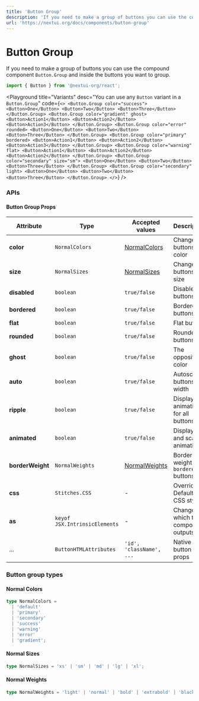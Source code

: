 ```yaml
---
title: 'Button Group'
description: 'If you need to make a group of buttons you can use the compound component `Button.Group` and inside the buttons you want to group.'
url: 'https://nextui.org/docs/components/button-group'
---
```


# Button Group

If you need to make a group of buttons you can use the compound component `Button.Group` and
inside the buttons you want to group.

```jsx
import { Button } from '@nextui-org/react';
```

<CarbonAd />

<Spacer y={2} />

<Playground
  title="Default"
  desc="The default `Button.Group`"
  files={buttonGrpContent.defaultButtonGroup}
/>

<Playground
  title="Disabled"
  desc="You can disabled all buttons with the property `disabled`."
  files={buttonGrpContent.disabledButtonGroup}
/>

<Playground
  title="Loading"
  desc="You can use the loading status in any button you want"
  files={buttonGrpContent.loading}
/>

<Playground
  title="Sizes"
  desc="Change the size of the entire group button including `padding`, `font-size` and `border` with the size property."
  files={buttonGrpContent.sizes}
/>

<Playground
  title="Vertical"
  desc="You can use the `vertical` property to sort the buttons vertically."
  files={buttonGrpContent.vertical}
/>

<Playground
  title="Variants"
  desc="You can use any `Button` variant in a `Button.Group`"
   code={`
<>
    <Button.Group color="success">
      <Button>One</Button>
      <Button>Two</Button>
      <Button>Three</Button>
    </Button.Group>
    <Button.Group color="gradient" ghost>
      <Button>Action1</Button>
      <Button>Action2</Button>
      <Button>Action3</Button>
    </Button.Group>
    <Button.Group color="error" rounded>
      <Button>One</Button>
      <Button>Two</Button>
      <Button>Three</Button>
    </Button.Group>
    <Button.Group color="primary" bordered>
      <Button>Action1</Button>
      <Button>Action2</Button>
      <Button>Action3</Button>
    </Button.Group>
    <Button.Group color="warning" flat>
      <Button>Action1</Button>
      <Button>Action2</Button>
      <Button>Action2</Button>
    </Button.Group>
    <Button.Group color="secondary" size="sm">
      <Button>One</Button>
      <Button>Two</Button>
      <Button>Three</Button>
    </Button.Group>
    <Button.Group color="secondary" light>
      <Button>One</Button>
      <Button>Two</Button>
      <Button>Three</Button>
    </Button.Group>
  </>
`}
/>

<Spacer y={3} />

### APIs

<Spacer y={2} />

#### Button Group Props

| Attribute        | Type                          | Accepted values                  | Description                            | Default   |
| ---------------- | ----------------------------- | -------------------------------- | -------------------------------------- | --------- |
| **color**        | `NormalColors`                | [NormalColors](#normal-colors)   | Change buttons color                   | `default` |
| **size**         | `NormalSizes`                 | [NormalSizes](#normal-sizes)     | Change buttons size                    | `medium`  |
| **disabled**     | `boolean`                     | `true/false`                     | Disable all buttons                    | `false`   |
| **bordered**     | `boolean`                     | `true/false`                     | Bordered buttons                       | `false`   |
| **flat**         | `boolean`                     | `true/false`                     | Flat buttons                           | `false`   |
| **rounded**      | `boolean`                     | `true/false`                     | Rounded buttons                        | `false`   |
| **ghost**        | `boolean`                     | `true/false`                     | The opposite color                     | `false`   |
| **auto**         | `boolean`                     | `true/false`                     | Autoscale buttons width                | `false`   |
| **ripple**       | `boolean`                     | `true/false`                     | Display drip animation for all buttons | `true`    |
| **animated**     | `boolean`                     | `true/false`                     | Display drip and scale animation       | `true`    |
| **borderWeight** | `NormalWeights`               | [NormalWeights](#normal-weights) | Border weight for `bordered` buttons   | `normal`  |
| **css**          | `Stitches.CSS`                | -                                | Override Default CSS style             | -         |
| **as**           | `keyof JSX.IntrinsicElements` | -                                | Changes which tag component outputs    | `div`     |
| ...              | `ButtonHTMLAttributes`        | `'id', 'className', ...`         | Native button props                    | -         |

<Spacer y={2} />

### Button group types

<Spacer y={1} />

#### Normal Colors

```ts
type NormalColors =
  | 'default'
  | 'primary'
  | 'secondary'
  | 'success'
  | 'warning'
  | 'error'
  | 'gradient';
```

#### Normal Sizes

```ts
type NormalSizes = 'xs' | 'sm' | 'md' | 'lg' | 'xl';
```

#### Normal Weights

```ts
type NormalWeights = 'light' | 'normal' | 'bold' | 'extrabold' | 'black';
```
